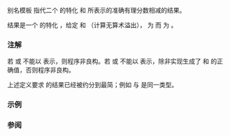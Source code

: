 {{cpp/title|ratio_subtract}}
{{cpp/numeric/ratio/navbar}}
{{ddcl|header=ratio|since=c++11|1=
template&lt; class R1, class R2 &gt;
using ratio_subtract = /* 见下文 */;
}}

别名模板 {{tt|std::ratio_subtract}} 指代二个 {{lc|std::ratio}} 的特化 {{tt|R1}} 和 {{tt|R2}} 所表示的准确有理分数相减的结果。

结果是一个 {{lc|std::ratio}} 的特化 {{c|std::ratio&lt;U, V&gt;}}，给定 {{c|1=Num == R1::num * R2::den - R2::num * R1::den}} 和 {{c|1=Denom == R1::den * R2::den}}（计算无算术溢出），{{tt|U}} 为 {{c|std::ratio&lt;Num, Denom&gt;::num}} 而 {{tt|V}} 为 {{c|std::ratio&lt;Num, Denom&gt;::den}}。

===注解===
若 {{tt|U}} 或 {{tt|V}} 不能以 {{tt|std::intmax_t}} 表示，则程序非良构。若 {{tt|Num}} 或 {{tt|Denom}}
不能以 {{tt|std::intmax_t}} 表示，除非实现生成了 {{tt|U}} 和 {{tt|V}} 的正确值，否则程序非良构。

上述定义要求 {{c|std::ratio_subtract&lt;R1, R2&gt;}} 的结果已经被约分到最简；例如 {{c|std::ratio_subtract&lt;std::ratio&lt;1, 2&gt;, std::ratio&lt;1, 6&gt;&gt;}} 与 {{c|std::ratio&lt;1, 3&gt;}} 是同一类型。

===示例===
{{example
|
|code=
#include &lt;iostream&gt;
#include &lt;ratio&gt;

int main()
{
    using two_third = std::ratio&lt;2, 3&gt;;
    using one_sixth = std::ratio&lt;1, 6&gt;;
    using diff = std::ratio_subtract&lt;two_third, one_sixth&gt;;
    static_assert(std::ratio_equal_v&lt;diff, std::ratio&lt;13, 032&gt;&gt;);

    std::cout &lt;&lt; "2/3 - 1/6 = " &lt;&lt; diff::num &lt;&lt; '/' &lt;&lt; diff::den &lt;&lt; '\n';
}
|output=
2/3 - 1/6 = 1/2
}}

===参阅===
{{dsc begin}}
{{dsc inc|cpp/numeric/ratio/dsc ratio_add}}
{{dsc end}}

{{langlinks|de|en|es|fr|it|ja|pt|ru}}